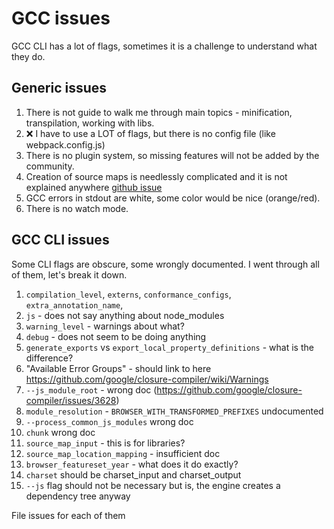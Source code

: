 
# GCC issues
GCC CLI has a lot of flags, sometimes it is a challenge to understand what they do.

## Generic issues
1. There is not guide to walk me through main topics - minification, transpilation, working with libs.
2. ❌ I have to use a LOT of flags, but there is no config file (like webpack.config.js)
3. There is no plugin system, so missing features will not be added by the community.
4. Creation of source maps is needlessly complicated and it is not explained anywhere [github issue](https://github.com/google/closure-compiler/issues/218) 
5. GCC errors in stdout are white, some color would be nice (orange/red).
6. There is no watch mode.

## GCC CLI issues
Some CLI flags are obscure, some wrongly documented. I went through all of them, let's break it down.

1. `compilation_level`, `externs`, `conformance_configs`, `extra_annotation_name`, 
2. `js` - does not say anything about node_modules
3. `warning_level` - warnings about what?
4. `debug` - does not seem to be doing anything
5. `generate_exports` vs `export_local_property_definitions` - what is the difference?
6. "Available Error Groups" - should link to here https://github.com/google/closure-compiler/wiki/Warnings
7. `--js_module_root` - wrong doc (https://github.com/google/closure-compiler/issues/3628)
8. `module_resolution` - `BROWSER_WITH_TRANSFORMED_PREFIXES` undocumented
9.  `--process_common_js_modules` wrong doc
10. `chunk` wrong doc
11. `source_map_input` - this is for libraries?
12. `source_map_location_mapping` - insufficient doc
13. `browser_featureset_year` - what does it do exactly?
14. `charset` should be charset_input and charset_output
15. `--js` flag should not be necessary but is, the engine creates a dependency tree anyway

<Improve>File issues for each of them</Improve>
